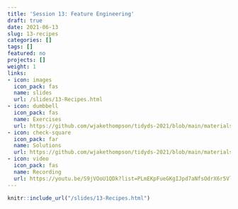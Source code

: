 ```yaml
---
title: 'Session 13: Feature Engineering'
draft: true
date: 2021-06-13
slug: 13-recipes
categories: []
tags: []
featured: no
projects: []
weight: 1
links:
- icon: images
  icon_pack: fas
  name: slides
  url: /slides/13-Recipes.html
- icon: dumbbell
  icon_pack: fas
  name: Exercises
  url: https://github.com/wjakethompson/tidyds-2021/blob/main/materials/exercises/13-recipes.Rmd
- icon: check-square
  icon_pack: far
  name: Solutions
  url: https://github.com/wjakethompson/tidyds-2021/blob/main/materials/solutions/13-recipes-solutions.Rmd
- icon: video
  icon_pack: fas
  name: Recording
  url: https://youtu.be/S9jVOoU1QDk?list=PLmEKpFueGKgIJpd7aNfsOdrX6r5VlsVpn&t=14155
---
```


```r
knitr::include_url("/slides/13-Recipes.html")
```

